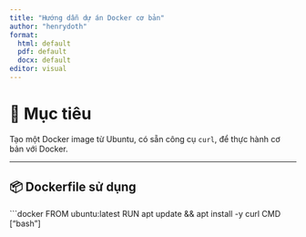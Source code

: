 ```yaml
---
title: "Hướng dẫn dự án Docker cơ bản"
author: "henrydoth"
format:
  html: default
  pdf: default
  docx: default
editor: visual
---
```


# 🐳 Mục tiêu

Tạo một Docker image từ Ubuntu, có sẵn công cụ `curl`, để thực hành cơ bản với Docker.

------------------------------------------------------------------------

## 📦 Dockerfile sử dụng

\`\`\`docker FROM ubuntu:latest RUN apt update && apt install -y curl CMD \["bash"\]
